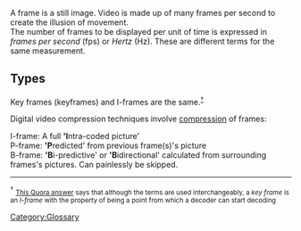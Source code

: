 {{Mmwiki|Frame Types}}
A frame is a still image. Video is made up of many frames per second to create the illusion of movement.<br />
The number of frames to be displayed per unit of time is expressed in ''frames per second'' (fps) or ''Hertz'' (Hz). These are different terms for the same measurement.

== Types ==
{{Wikipedia|Video compression picture types#Summary|l1=Video compression picture types|Inter frame#Frame types|l2=Inter frame &sect; Frame types}}

Key frames (keyframes) and I-frames are the same.<sup>[[#note_1|&dagger;]]</sup>

Digital video compression techniques involve [[compression]] of frames:
;I-frame: A full ''''I'''ntra-coded picture'
;P-frame: ''''P'''redicted' from previous frame(s)'s picture
;B-frame: ''''B'''i-predictive' or ''''B'''idirectional' calculated from surrounding frames's pictures. Can painlessly be skipped.


----
<sup><span id="note_1">&dagger;</span></sup> <small>[https://www.quora.com/What-is-the-difference-between-an-I-Frame-and-a-Keyframe-in-video-encoding/answer/Keith-Winstein This Quora answer] says that although the terms are used interchangeably, a ''key frame'' is an ''I-frame'' with the property of being a point from which a decoder can start decoding</small>

[[Category:Glossary]]